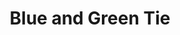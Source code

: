 ---
title: "Blue and Green Tie"
subtitle: ""
creator: ""
categories: ["clothes"]
featuredImage: "../src/assets/images/item/clothes/DSC02964.png"
views: ["../src/assets/images/item/clothes/DSC02964.png"]
nextItem: []
---